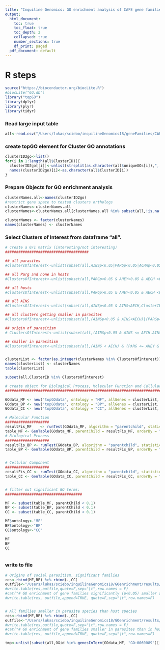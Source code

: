 ```yaml
---
title: "Inquiline Genomics: GO enrichment analysis of CAFE gene families"
output:
  html_document:
    toc: true
    toc_float: true
    toc_depth: 2
    collapsed: true
    number_sections: true
    df_print: paged
  pdf_document: default
---
```

<STYLE TYPE="text/css">
<!--
  td{
    font-family: Arial; 
    font-size: 8pt;
    padding:0px;
    cellpadding="0";
    cellspacing="0"
  }
  th {
    font-family: Arial; 
    font-size: 8pt;
    height: 20px;
    font-weight: bold;
    text-align: right;
    background-color: #ccccff;
  }
  table { 
    border-spacing: 0px;
    border-collapse: collapse;
  }
--->
</STYLE>

# R steps
```r
source("https://bioconductor.org/biocLite.R")
#biocLite("GO.db")
library("topGO")
library(dplyr)
library(plyr)
library(tidyr)
```

### Read large input table
```r
all<-read.csv("/Users/lukas/sciebo/inquilineGenomics18/geneFamilies/CAFE/results/Acro.Atta/bestModel.m6b.RUN4c.tsv",sep="\t")
```

### create topGO element for Cluster GO annotations
```r

clusterID2go<-list()
for(i in 1:length(all$ClusterID)){
  clusterID2go[[i]]<-unlist(strsplit(as.character(all$uniqueGOs[i]),", "))
  names(clusterID2go)[i]<-as.character(all$ClusterID[i])
}
```

### Prepare Objects for GO enrichment analysis
```r

clusterNames.all<-names(clusterID2go)
#restrict gene space to tested clusters orthologs
clusterNames<-clusterNames.all
clusterNames<-clusterNames.all[clusterNames.all %in% subset(all,!is.na(X.Family.wide.P.value.))$ClusterID]

clusterNames <- factor(clusterNames)
names(clusterNames) <- clusterNames

```


### Select Clusters of Interest from dataframe "all".
```r
# create a 0/1 matrix (interesting/not interesting)
######################################

## all parasites
#ClustersOfInterest<-unlist(subset(all,AINSp<0.05|PARGp<0.05|ACHAp<0.05|ACHA.PARGp<0.05,ClusterID))

## all Parg and none in hosts
#ClustersOfInterest<-unlist(subset(all,PARGp<0.05 & AHEY>0.05 & AECH >0.05,ClusterID))

## all hosts
#ClustersOfInterest<-unlist(subset(all,PARGp>0.05 & AHEY<0.05 & AECH <0.05,ClusterID))

## all AINS
#ClustersOfInterest<-unlist(subset(all,AINSp<0.05 & AINS<AECH,ClusterID))

## all clusters getting smaller in parasites
#ClustersOfInterest<-unlist(subset(all,(AINSp<0.05 & AINS<AECH)|(PARGp<0.05 & PARG<AHEY) |(ACHAp<0.05 & ACHA<AHEY)|(ACHA.PARGp<0.05 & PARG<AHEY & ACHA<AHEY),ClusterID))

## origin of parasitism
# ClustersOfInterest<-unlist(subset(all,(AINSp<0.05 & AINS <= AECH.AINSc & AINSc <= AECHc) & (ACHA.PARGp<0.05 & ACHA.PARGc <= AHEY.ACHA.PARGc & ACHAc <= AHEYc & PARGc <= AHEYc ),ClusterID))

## smaller in parasitism
#ClustersOfInterest<-unlist(subset(all,(AINS < AECH) & (PARG <= AHEY & ACHA <= AHEY),ClusterID))


clusterList <- factor(as.integer(clusterNames %in% ClustersOfInterest))
names(clusterList) <- clusterNames
table(clusterList)


```
```r
subset(all,ClusterID %in% ClustersOfInterest)
```


```r
# create object for Biological Process, Molecular Function and Cellular component:
##################################################################################

GOdata_MF <- new("topGOdata", ontology = "MF", allGenes = clusterList, annot = annFUN.gene2GO, gene2GO = clusterID2go)
GOdata_BP <- new("topGOdata", ontology = "BP", allGenes = clusterList, annot = annFUN.gene2GO, gene2GO = clusterID2go)
GOdata_CC <- new("topGOdata", ontology = "CC", allGenes = clusterList, annot = annFUN.gene2GO, gene2GO = clusterID2go)

# Molecular Function
####################
resultFis_MF 	<- runTest(GOdata_MF, algorithm = "parentchild", statistic = "fisher")
table_MF <- GenTable(GOdata_MF, parentChild = resultFis_MF, orderBy = "parentChild", ranksOf = "parentChild", topNodes = 200)
# Biological Process
####################
resultFis_BP <- runTest(GOdata_BP, algorithm = "parentchild", statistic = "fisher")
table_BP <- GenTable(GOdata_BP, parentChild = resultFis_BP, orderBy = "parentChild", ranksOf = "parentChild", topNodes = 200)


# Cellular Component
####################
resultFis_CC <- runTest(GOdata_CC, algorithm = "parentchild", statistic = "fisher")
table_CC <- GenTable(GOdata_CC, parentChild = resultFis_CC, orderBy = "parentChild", ranksOf = "parentChild", topNodes = 200)


# filter out significant GO terms:
###################################

MF <- subset(table_MF, parentChild < 0.1)
BP <- subset(table_BP, parentChild < 0.1)
CC <- subset(table_CC, parentChild < 0.1)

MF$ontology<-"MF"
BP$ontology<-"BP"
CC$ontology<-"CC"

MF
BP
CC
```
```r

```


### write to file
```r
# Origins of social parasitism, significant families
res<-rbind(MF,BP) %>% rbind(.,CC)
outfile<-"/Users/lukas/sciebo/inquilineGenomics18/GOenrichment/results/GOenrichment.CAFE.parasiteOrigins.tsv"
#write.table(res,outfile,quote=F,sep="\t",row.names = F)
#cat("# GO enrichment of gene families significantly (p<0.05) smaller at both origins or parasitism. \n",file=outfile)
#write.table(res, outfile,append=TRUE, quote=F,sep="\t",row.names=F)


# All families smaller in parasite species than host species
res<-rbind(MF,BP) %>% rbind(.,CC)
outfile<-"/Users/lukas/sciebo/inquilineGenomics18/GOenrichment/results/GOenrichment.CAFE.parasites.tsv"
#write.table(res,outfile,quote=F,sep="\t",row.names = F)
#cat("# GO enrichment of gene families smaller in parasites than in hosts. \n",file=outfile)
#write.table(res, outfile,append=TRUE, quote=F,sep="\t",row.names=F)


```




```r
tmp<-unlist(subset(all,OGid %in% genesInTerm(GOdata_MF, "GO:0060089")[[1]],OGid))

```


